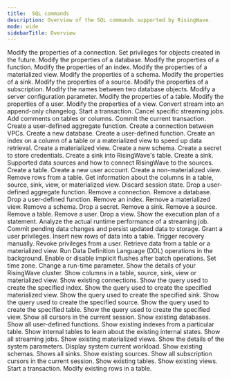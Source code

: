 ```yaml
---
title:  SQL commands
description: Overview of the SQL commands supported by RisingWave.
mode: wide
sidebarTitle: Overview
---
```


<CardGroup cols={2}>
  <Card title="ALTER CONNECTION" icon="link" iconType="solid" href="/sql/commands/sql-alter-connection">
    Modify the properties of a connection.
  </Card>
  <Card title="ALTER DEFAULT PRIVILEGES" icon="user-check" iconType="solid" href="/sql/commands/sql-alter-default-privileges">
    Set privileges for objects created in the future.
  </Card>
  <Card title="ALTER DATABASE" icon="database" iconType="solid" href="/sql/commands/sql-alter-database">
    Modify the properties of a database.
  </Card>
  <Card title="ALTER FUNCTION" icon="function" iconType="solid" href="/sql/commands/sql-alter-function">
    Modify the properties of a function.
  </Card>
  <Card title="ALTER INDEX" icon="table" iconType="solid" href="/sql/commands/sql-alter-index">
    Modify the properties of an index.
  </Card>
  <Card title="ALTER MATERIALIZED VIEW" icon="table" iconType="solid" href="/sql/commands/sql-alter-materialized-view">
    Modify the properties of a materialized view.
  </Card>
  <Card title="ALTER SCHEMA" icon="diagram-project" iconType="solid" href="/sql/commands/sql-alter-schema">
    Modify the properties of a schema.
  </Card>
  <Card title="ALTER SINK" icon="sink" iconType="solid" href="/sql/commands/sql-alter-sink">
    Modify the properties of a sink.
  </Card>
  <Card title="ALTER SOURCE" icon="database" iconType="solid" href="/sql/commands/sql-alter-source">
    Modify the properties of a source.
  </Card>
  <Card title="ALTER SUBSCRIPTION" icon="circle-check" iconType="solid" href="/sql/commands/sql-alter-subscription">
    Modify the properties of a subscription.
  </Card>
  <Card title="ALTER SWAP" icon="text-slash" iconType="solid" href="/sql/commands/sql-alter-swap">
    Modify the names between two database objects.
  </Card>
  <Card title="ALTER SYSTEM" icon="gear" iconType="solid" href="/sql/commands/sql-alter-system">
    Modify a server configuration parameter.
  </Card>
  <Card title="ALTER TABLE" icon="table" iconType="solid" href="/sql/commands/sql-alter-table">
    Modify the properties of a table.
  </Card>
  <Card title="ALTER USER" icon="user" iconType="solid" href="/sql/commands/sql-alter-user">
    Modify the properties of a user.
  </Card>
  <Card title="ALTER VIEW" icon="eye" iconType="solid" href="/sql/commands/sql-alter-view">
    Modify the properties of a view.
  </Card>
  <Card title="AS CHANGELOG" icon="clock-rotate-left" iconType="solid" href="/sql/commands/sql-as-changelog">
    Convert stream into an append-only changelog.
  </Card>
  <Card title="BEGIN" icon="play" iconType="solid" href="/sql/commands/sql-begin">
    Start a transaction.
  </Card>
  <Card title="CANCEL JOBS" icon="stop" iconType="solid" href="/sql/commands/sql-cancel-jobs">
    Cancel specific streaming jobs.
  </Card>
  <Card title="COMMENT ON" icon="comment" iconType="solid" href="/sql/commands/sql-comment-on">
    Add comments on tables or columns.
  </Card>
  <Card title="COMMIT" icon="check" iconType="solid" href="/sql/commands/sql-commit">
    Commit the current transaction.
  </Card>
  <Card title="CREATE AGGREGATE" icon="calculator" iconType="solid" href="/sql/commands/sql-create-aggregate">
    Create a user-defined aggregate function.
  </Card>
  <Card title="CREATE CONNECTION" icon="plug" iconType="solid" href="/sql/commands/sql-create-connection">
    Create a connection between VPCs.
  </Card>
  <Card title="CREATE DATABASE" icon="database" iconType="solid" href="/sql/commands/sql-create-database">
    Create a new database.
  </Card>
  <Card title="CREATE FUNCTION" icon="code" iconType="solid" href="/sql/commands/sql-create-function">
    Create a user-defined function.
  </Card>
  <Card title="CREATE INDEX" icon="list-ol" iconType="solid" href="/sql/commands/sql-create-index">
    Create an index on a column of a table or a materialized view to speed up data retrieval.
  </Card>
  <Card title="CREATE MATERIALIZED VIEW" icon="table" iconType="solid" href="/sql/commands/sql-create-mv">
    Create a materialized view.
  </Card>
  <Card title="CREATE SCHEMA" icon="folder-tree" iconType="solid" href="/sql/commands/sql-create-schema">
    Create a new schema.
  </Card>
  <Card title="CREATE SECRET" icon="key" iconType="solid" href="/sql/commands/sql-create-secret">
    Create a secret to store credentials.
  </Card>
  <Card title="CREATE SINK INTO" icon="arrow-right-to-bracket" iconType="solid" href="/sql/commands/sql-create-sink-into">
    Create a sink into RisingWave's table.
  </Card>
  <Card title="CREATE SINK" icon="arrow-right-from-bracket" iconType="solid" href="/sql/commands/sql-create-sink">
    Create a sink.
  </Card>
  <Card title="CREATE SOURCE" icon="database" iconType="solid" href="/sql/commands/sql-create-source">
    Supported data sources and how to connect RisingWave to the sources.
  </Card>
  <Card title="CREATE TABLE" icon="table" iconType="solid" href="/sql/commands/sql-create-table">
    Create a table.
  </Card>
  <Card title="CREATE USER" icon="user-plus" iconType="solid" href="/sql/commands/sql-create-user">
    Create a new user account.
  </Card>
  <Card title="CREATE VIEW" icon="eye" iconType="solid" href="/sql/commands/sql-create-view">
    Create a non-materialized view.
  </Card>
  <Card title="DELETE" icon="trash" iconType="solid" href="/sql/commands/sql-delete">
    Remove rows from a table.
  </Card>
  <Card title="DESCRIBE" icon="circle-info" iconType="solid" href="/sql/commands/sql-describe">
    Get information about the columns in a table, source, sink, view, or materialized view.
  </Card>
  <Card title="DISCARD" icon="broom" iconType="solid" href="/sql/commands/sql-discard">
    Discard session state.
  </Card>
  <Card title="DROP AGGREGATE" icon="calculator" iconType="solid" href="/sql/commands/sql-drop-aggregate">
    Drop a user-defined aggregate function.
  </Card>
  <Card title="DROP CONNECTION" icon="link-slash" iconType="solid" href="/sql/commands/sql-drop-connection">
    Remove a connection.
  </Card>
  <Card title="DROP DATABASE" icon="database" iconType="solid" href="/sql/commands/sql-drop-database">
    Remove a database.
  </Card>
  <Card title="DROP FUNCTION" icon="code" iconType="solid" href="/sql/commands/sql-drop-function">
    Drop a user-defined function.
  </Card>
  <Card title="DROP INDEX" icon="list-ol" iconType="solid" href="/sql/commands/sql-drop-index">
    Remove an index.
  </Card>
  <Card title="DROP MATERIALIZED VIEW" icon="table" iconType="solid" href="/sql/commands/sql-drop-mv">
    Remove a materialized view.
  </Card>
  <Card title="DROP SCHEMA" icon="folder" iconType="solid" href="/sql/commands/sql-drop-schema">
    Remove a schema.
  </Card>
  <Card title="DROP SECRET" icon="key" iconType="solid" href="/sql/commands/sql-drop-secret">
    Drop a secret.
  </Card>
  <Card title="DROP SINK" icon="arrow-right-from-bracket" iconType="solid" href="/sql/commands/sql-drop-sink">
    Remove a sink.
  </Card>
  <Card title="DROP SOURCE" icon="database" iconType="solid" href="/sql/commands/sql-drop-source">
    Remove a source.
  </Card>
  <Card title="DROP TABLE" icon="table" iconType="solid" href="/sql/commands/sql-drop-table">
    Remove a table.
  </Card>
  <Card title="DROP USER" icon="user-minus" iconType="solid" href="/sql/commands/sql-drop-user">
    Remove a user.
  </Card>
  <Card title="DROP VIEW" icon="eye-slash" iconType="solid" href="/sql/commands/sql-drop-view">
    Drop a view.
  </Card>
  <Card title="EXPLAIN" icon="magnifying-glass-chart" iconType="solid" href="/sql/commands/sql-explain">
    Show the execution plan of a statement.
  </Card>
  <Card title="EXPLAIN ANALYZE" icon="magnifying-glass-plus" iconType="solid" href="/sql/commands/sql-explain-analyze">
    Analyze the actual runtime performance of a streaming job.
  </Card>
  <Card title="FLUSH" icon="floppy-disk" iconType="solid" href="/sql/commands/sql-flush">
    Commit pending data changes and persist updated data to storage.
  </Card>
<Card title="GRANT" icon="key" iconType="solid" href="/sql/commands/sql-grant">
    Grant a user privileges.
  </Card>
  <Card title="INSERT" icon="plus" iconType="solid" href="/sql/commands/sql-insert">
    Insert new rows of data into a table.
  </Card>
  <Card title="RECOVER" icon="rotate" iconType="solid" href="/sql/commands/sql-recover">
    Trigger recovery manually.
  </Card>
  <Card title="REVOKE" icon="ban" iconType="solid" href="/sql/commands/sql-revoke">
    Revoke privileges from a user.
  </Card>
  <Card title="SELECT" icon="table-list" iconType="solid" href="/sql/commands/sql-select">
    Retrieve data from a table or a materialized view.
  </Card>
  <Card title="SET BACKGROUND_DDL" icon="gears" iconType="solid" href="/sql/commands/sql-set-background-ddl">
    Run Data Definition Language (DDL) operations in the background.
  </Card>
  <Card title="SET RW_IMPLICIT_FLUSH" icon="floppy-disk" iconType="solid" href="/sql/commands/sql-set-rw-implicit-flush">
    Enable or disable implicit flushes after batch operations.
  </Card>
  <Card title="SET TIME ZONE" icon="clock" iconType="solid" href="/sql/commands/sql-set-time-zone">
    Set time zone.
  </Card>
  <Card title="SET" icon="sliders" iconType="solid" href="/sql/commands/sql-set">
    Change a run-time parameter.
  </Card>
  <Card title="SHOW CLUSTER" icon="server" iconType="solid" href="/sql/commands/sql-show-cluster">
    Show the details of your RisingWave cluster.
  </Card>
  <Card title="SHOW COLUMNS" icon="table-columns" iconType="solid" href="/sql/commands/sql-show-columns">
    Show columns in a table, source, sink, view or materialized view.
  </Card>
  <Card title="SHOW CONNECTIONS" icon="network-wired" iconType="solid" href="/sql/commands/sql-show-connections">
    Show existing connections.
  </Card>
  <Card title="SHOW CREATE INDEX" icon="list-ol" iconType="solid" href="/sql/commands/sql-show-create-index">
    Show the query used to create the specified index.
  </Card>
  <Card title="SHOW CREATE MATERIALIZED VIEW" icon="table" iconType="solid" href="/sql/commands/sql-show-create-mv">
    Show the query used to create the specified materialized view.
  </Card>
  <Card title="SHOW CREATE SINK" icon="arrow-right-from-bracket" iconType="solid" href="/sql/commands/sql-show-create-sink">
    Show the query used to create the specified sink.
  </Card>
  <Card title="SHOW CREATE SOURCE" icon="database" iconType="solid" href="/sql/commands/sql-show-create-source">
    Show the query used to create the specified source.
  </Card>
  <Card title="SHOW CREATE TABLE" icon="table" iconType="solid" href="/sql/commands/sql-show-create-table">
    Show the query used to create the specified table.
  </Card>
  <Card title="SHOW CREATE VIEW" icon="eye" iconType="solid" href="/sql/commands/sql-show-create-view">
    Show the query used to create the specified view.
  </Card>
  <Card title="SHOW CURSORS" icon="arrow-pointer" iconType="solid" href="/sql/commands/sql-show-cursors">
    Show all cursors in the current session.
  </Card>
  <Card title="SHOW DATABASES" icon="database" iconType="solid" href="/sql/commands/sql-show-databases">
    Show existing databases.
  </Card>
  <Card title="SHOW FUNCTIONS" icon="code" iconType="solid" href="/sql/commands/sql-show-functions">
    Show all user-defined functions.
  </Card>
  <Card title="SHOW INDEXES" icon="list-ol" iconType="solid" href="/sql/commands/sql-show-indexes">
    Show existing indexes from a particular table.
  </Card>
  <Card title="SHOW INTERNAL TABLES" icon="table" iconType="solid" href="/sql/commands/sql-show-internal-tables">
    Show internal tables to learn about the existing internal states.
  </Card>
  <Card title="SHOW JOBS" icon="bars-progress" iconType="solid" href="/sql/commands/sql-show-jobs">
    Show all streaming jobs.
  </Card>
  <Card title="SHOW MATERIALIZED VIEWS" icon="table" iconType="solid" href="/sql/commands/sql-show-mv">
    Show existing materialized views.
  </Card>
  <Card title="SHOW PARAMETERS" icon="sliders" iconType="solid" href="/sql/commands/sql-show-parameters">
    Show the details of the system parameters.
  </Card>
  <Card title="SHOW PROCESSLIST" icon="list" iconType="solid" href="/sql/commands/sql-show-processlist">
    Display system current workload.
  </Card>
  <Card title="SHOW SCHEMAS" icon="folder-tree" iconType="solid" href="/sql/commands/sql-show-schemas">
    Show existing schemas.
  </Card>
  <Card title="SHOW SINKS" icon="arrow-right-from-bracket" iconType="solid" href="/sql/commands/sql-show-sinks">
    Shows all sinks.
  </Card>
  <Card title="SHOW SOURCES" icon="database" iconType="solid" href="/sql/commands/sql-show-sources">
    Show existing sources.
  </Card>
  <Card title="SHOW SUBSCRIPTION CURSORS" icon="arrow-pointer" iconType="solid" href="/sql/commands/sql-show-subscription-cursors">
    Show all subscription cursors in the current session.
  </Card>
  <Card title="SHOW TABLES" icon="table" iconType="solid" href="/sql/commands/sql-show-tables">
    Show existing tables.
  </Card>
  <Card title="SHOW VIEWS" icon="eye" iconType="solid" href="/sql/commands/sql-show-views">
    Show existing views.
  </Card>
  <Card title="START TRANSACTION" icon="play" iconType="solid" href="/sql/commands/sql-start-transaction">
    Start a transaction.
  </Card>
  <Card title="UPDATE" icon="pen" iconType="solid" href="/sql/commands/sql-update">
    Modify existing rows in a table.
  </Card>
</CardGroup>








